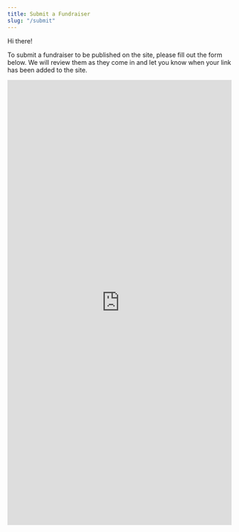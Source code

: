 ---
title: Submit a Fundraiser
slug: "/submit"
---

Hi there!

To submit a fundraiser to be published on the site, please fill out the form below. We will review them as they come in and let you know when your link has been added to the site.

<iframe src="https://docs.google.com/forms/d/e/1FAIpQLSdWyi2VJbpzrG4Cudn-ULaoPtBbmWHtZaCWwAyblP6WkJEf9g/viewform?embedded=true" width="100%" height="1000" frameborder="0" marginheight="0" marginwidth="0">Loading…</iframe>
